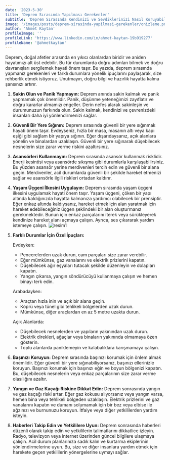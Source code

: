 ```yaml
---
date: '2023-5-30'
title: 'Deprem Sırasında Yapılması Gerekenler'
subtitle: 'Deprem Sırasında Kendinizi ve Sevdiklerinizi Nasıl Koruyabilirsiniz: Hayat Kurtaran Stratejiler'
image: '/images/posts/deprem-sirasinda-yapilmasi-gerekenler/onizleme.png'
author: 'Ahmet Kaytan'
profileImage: ''
profileLink: 'https://www.linkedin.com/in/ahmet-kaytan-19b919277'
profileName: '@ahmetkaytan'
---
```


Deprem, doğal afetler arasında en yıkıcı olanlardan biridir ve aniden hayatımızı alt üst edebilir. Bu tür durumlarda doğru adımları bilmek ve doğru davranışları sergilemek hayati önem taşır. Bu yazıda, deprem sırasında yapmanız gerekenleri ve farklı durumlara yönelik ipuçlarını paylaşarak, size rehberlik etmek istiyoruz. Unutmayın, doğru bilgi ve hazırlık hayatta kalma şansınızı artırır.

1. **Sakin Olun ve Panik Yapmayın:** Deprem anında sakin kalmak ve panik yapmamak çok önemlidir. Panik, düşünme yeteneğimizi zayıflatır ve doğru kararlar almamızı engeller. Derin nefes alarak sakinleşin ve durumunuzun farkında olun. Sakin kalmak, kendinizi ve çevrenizdeki insanları daha iyi yönlendirmenizi sağlar.
2. **Güvenli Bir Yere Sığının:** Deprem sırasında güvenli bir yere sığınmak hayati önem taşır. Evdeyseniz, hızla bir masa, masanın altı veya kapı eşiği gibi sağlam bir yapıya sığının. Eğer dışarıdaysanız, açık alanlara yönelin ve binalardan uzaklaşın. Güvenli bir yere sığınarak düşebilecek nesnelerin size zarar verme riskini azaltırsınız.
3. **Asansörleri Kullanmayın:** Deprem sırasında asansör kullanmak risklidir. Enerji kesintisi veya asansörde sıkışma gibi durumlarla karşılaşabilirsiniz. Bu yüzden asansör yerine merdivenleri tercih edin ve güvenli bir alana geçin. Merdivenler, acil durumlarda güvenli bir şekilde hareket etmenizi sağlar ve asansörle ilgili riskleri ortadan kaldırır.
4. **Yaşam Üçgeni İlkesini Uygulayın:** Deprem sırasında yaşam üçgeni ilkesini uygulamak hayati önem taşır. Yaşam üçgeni, çöken bir yapı altında kaldığınızda hayatta kalmanıza yardımcı olabilecek bir prensiptir. Eğer enkaz altında kaldıysanız, hareket etmek için alan yaratmak için hareket edebileceğiniz üçgen şeklindeki bir alan oluşturmanız gerekmektedir. Bunun için enkaz parçalarını iterek veya sürükleyerek kendinize hareket alanı açmaya çalışın. Ayrıca, ses çıkararak yardım istemeye çalışın.
   ![resim1](/images/posts/deprem-sirasinda-yapilmasi-gerekenler/resim1.png)

5. **Farklı Durumlar İçin Özel İpuçları:**

   Evdeyken:

   - Pencerelerden uzak durun, cam parçaları size zarar verebilir.
   - Eğer mümkünse, gaz vanalarını ve elektrik prizlerini kapatın.
   - Düşebilecek ağır eşyaları tutacak şekilde düzenleyin ve dolapları kapatın.
   - Yangın çıkarsa, yangın söndürücüyü kullanmaya çalışın ve hemen binayı terk edin.

   Arabadayken:

   - Araçtan hızla inin ve açık bir alana geçin.
   - Köprü veya tünel gibi tehlikeli bölgelerden uzak durun.
   - Mümkünse, diğer araçlardan en az 5 metre uzakta durun.

   Açık Alanlarda:

   - Düşebilecek nesnelerden ve yapıların yakınından uzak durun.
   - Elektrik direkleri, ağaçlar veya binaların yakınında olmamaya özen gösterin.
   - Toplu alanlarda paniklemeyin ve kalabalıklara karışmamaya çalışın.

6. **Başınızı Koruyun:** Deprem sırasında başınızı korumak için önlem almak önemlidir. Eğer güvenli bir yere sığınabiliyorsanız, başınızı ellerinizle koruyun. Başınızı korumak için başınızı eğin ve boyun bölgenizi kapatın. Bu, düşebilecek nesnelerin veya enkaz parçalarının size zarar verme olasılığını azaltır.
7. **Yangın ve Gaz Kaçağı Riskine Dikkat Edin:** Deprem sonrasında yangın ve gaz kaçağı riski artar. Eğer gaz kokusu alıyorsanız veya yangın varsa, hemen bina veya tehlikeli bölgeden uzaklaşın. Elektrik prizlerini ve gaz vanalarını kapatın ve dumanı solumamak için bir bez veya elbise ile ağzınızı ve burnunuzu koruyun. İtfaiye veya diğer yetkililerden yardım isteyin.
8. **Haberleri Takip Edin ve Yetkililere Uyun:** Deprem sonrasında haberleri düzenli olarak takip edin ve yetkililerin talimatlarını dikkatlice izleyin. Radyo, televizyon veya internet üzerinden güncel bilgilere ulaşmaya çalışın. Acil durum planlarınıza sadık kalın ve kurtarma ekiplerinin yönlendirmelerine uyun. Bu, size ve diğer insanlara yardım etmek için harekete geçen yetkililerin yönergelerine uymayı sağlar.
